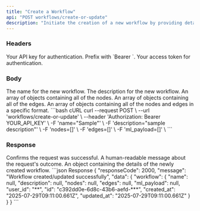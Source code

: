 ```yaml
---
title: "Create a Workflow"
api: "POST workflows/create-or-update"
description: "Initiate the creation of a new workflow by providing details."
---
```


### Headers

<ParamField header="Authorization" type="string" required>
  Your API key for authentication. Prefix with `Bearer `.
</ParamField>

<ParamField header="x-access-token" type="string" required>
  Your access token for authentication.
</ParamField>

### Body

<ParamField body="name" type="string" required>
  The name for the new workflow.
</ParamField>

<ParamField body="description" type="string" required>
  The description for the new workflow.
</ParamField>

<ParamField body="nodes" type="object[]">
  An array of objects containing all of the nodes.
</ParamField>

<ParamField body="edges" type="object[]">
  An array of objects containing all of the edges.
</ParamField>

<ParamField body="ml_payload" type="object[]">
  An array of objects containing all of the nodes and edges in a specific
  format.
</ParamField>

<RequestExample>
```bash cURL
curl --request POST \
  --url 'workflows/create-or-update' \
  --header 'Authorization: Bearer YOUR_API_KEY' \
  -F 'name="Sample"' \
  -F 'description="sample description"' \
  -F 'nodes=[]' \
  -F 'edges=[]' \
  -F 'ml_payload=[]' \
```
</RequestExample>

### Response

<ResponseField name="responseCode" type="string">
  Confirms the request was successful.
</ResponseField>
<ResponseField name="message" type="string">
  A human-readable message about the request's outcome.
</ResponseField>
<ResponseField name="data" type="object">
  An object containing the details of the newly created workflow.
</ResponseField>

<ResponseExample>
```json Response
{
    "responseCode": 2000,
    "message": "Workflow created/updated successfully",
    "data": {
        "workflow": {
            "name": null,
            "description": null,
            "nodes": null,
            "edges": null,
            "ml_payload": null,
            "user_id": "**",
            "id": "c392dd0e-6d8c-43b6-aefd-***",
            "created_at": "2025-07-29T09:11:00.661Z",
            "updated_at": "2025-07-29T09:11:00.661Z"
        }
    }
}
```
</ResponseExample>